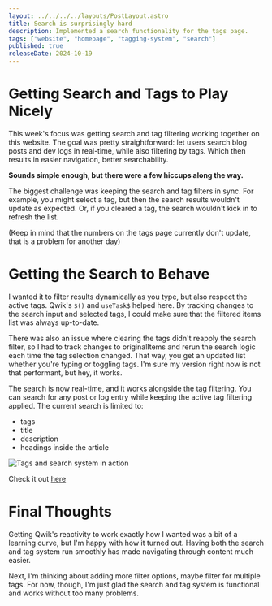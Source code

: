 ```yaml
---
layout: ../../../../layouts/PostLayout.astro
title: Search is surprisingly hard
description: Implemented a search functionality for the tags page.
tags: ["website", "homepage", "tagging-system", "search"] 
published: true
releaseDate: 2024-10-19
---
```


# Getting Search and Tags to Play Nicely
This week's focus was getting search and tag filtering working together on this website. 
The goal was pretty straightforward: let users search blog posts and dev logs in real-time, while also filtering by tags.
Which then results in easier navigation, better searchability.

**Sounds simple enough, but there were a few hiccups along the way.**

The biggest challenge was keeping the search and tag filters in sync. For example, you might select a tag, but then the search results wouldn't update as expected. 
Or, if you cleared a tag, the search wouldn't kick in to refresh the list. 

(Keep in mind that the numbers on the tags page currently don't update, that is a problem for another day)

# Getting the Search to Behave
I wanted it to filter results dynamically as you type, but also respect the active tags. 
Qwik's `$()` and `useTask$` helped here. By tracking changes to the search input and selected tags, I could make sure that the filtered items list was always up-to-date.

There was also an issue where clearing the tags didn't reapply the search filter, so I had to track changes to originalItems and rerun the search logic each time the tag selection changed. 
That way, you get an updated list whether you're typing or toggling tags. I'm sure my version right now is not that performant, but hey, it works.

The search is now real-time, and it works alongside the tag filtering. You can search for any post or log entry while keeping the active tag filtering applied. 
The current search is limited to:
- tags
- title
- description
- headings inside the article

![Tags and search system in action](/log/search-working.png)

Check it out [here](/tags/) 


# Final Thoughts
Getting Qwik's reactivity to work exactly how I wanted was a bit of a learning curve, but I'm happy with how it turned out. 
Having both the search and tag system run smoothly has made navigating through content much easier.

Next, I'm thinking about adding more filter options, maybe filter for multiple tags. 
For now, though, I'm just glad the search and tag system is functional and works without too many problems.